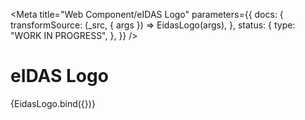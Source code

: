 <!--
@license EUPL-1.2
Copyright (c) 2021 Robbert Broersma
-->



<Meta
  title="Web Component/eIDAS Logo"
  parameters={{
    docs: {
      transformSource: (_src, { args }) => EidasLogo(args),
    },
    status: {
      type: "WORK IN PROGRESS",
    },
  }}
/>

# eIDAS Logo

<Canvas>
  <Story name="Eidas Logo">{EidasLogo.bind({})}</Story>
</Canvas>

